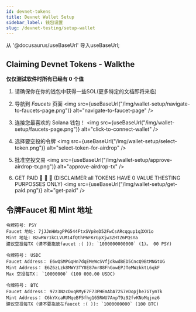 ```yaml
---
id: devnet-tokens
title: Devnet Wallet Setup
sidebar_label: 钱包设置
slug: /devnet-testing/setup-wallet
---
```


从 '@docusaurus/useBaseUrl' 导入useBaseUrl;

## Claiming Devnet Tokens - Walkthe
**仅仅测试软件时所有已经有 0 个值**

1. 请确保你在你的钱包中获得一些SOL(更多特定的文档即将来临)

2. 导航到 _Faucets_ 页面 <img src={useBaseUrl("/img/wallet-setup/navigate-to-faucets-page.png")} alt="navigate-to-faucet-page" />

3. 连接您最喜欢的 Solana 钱包！ <img src={useBaseUrl("/img/wallet-setup/faucets-page.png")} alt="click-to-connect-wallet" />

4. 选择要空投的令牌 <img src={useBaseUrl("/img/wallet-setup/select-token.png")} alt="select-token-for-airdrop" />

5. 批准空投交易 <img src={useBaseUrl("/img/wallet-setup/approve-airdrop-tx.png")} alt="approve-airdrop-tx" />

6. GET PAID 🤑 🤑 🤑 (DISCLAIMER all TOKENS HAVE 0 VALUE THESTING PURPOSSES ONLY) <img src={useBaseUrl("/img/wallet-setup/get-paid.png")} alt="get-paid" />

## 令牌Faucet 和 Mint 地址

```
令牌符号: PSY
Faucet 地址: 7jJJnHWagPPG544FtxSVp8eD52FwCsARcqqup1q3XVio
Mint 地址: BzwRWr1kCLVUM14fQthP6FKrGpXjw3ZHTZ6PQsYa
建议空投每TX (请不要拖放faucet :( )): `1000000000000` (1)。 00 PSY)
```

```
令牌符号： USDC
Faucet Address： E6wQSMPGqHn7dqEMeWcSVfjdkwd8ED5CncQ9BtMNGtUG
Mint Address： E6Z6zLzk8MWY3TY8E87mr88FhGowEPJTeMWzkktL6qkF
Max 空投每TX： `10000000` (100 000.00 USDC)
```

```
令牌符号： BTC
Faucet Address： 97z3NzcDxqRMyE7F73PHEmAbA72S7eDopjhe7GTymTk
Mint Address： C6kYXcaRUMqeBF5fhg165RWU7AnpT9z92fvKNoMqjmz6
建议空投每TX (请不要拖放在faucet :( )): `1000000000` (100 BTC)
```

